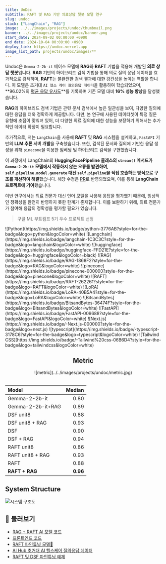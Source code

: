 ```yaml
---
title: UnDoc
subtitle: RAFT 및 RAG 기반 의료상담 챗봇 모델 연구
slug: undoc
stack: ["LangChain", "RAG"]
image: ../../images/projects/undoc/thumbnail.png
banner: ../../images/projects/undoc/banner.png
start_date: 2024-09-02 00:00:00 +0900
end_date: 2024-10-04 00:00:00 +0900
deploy_link: https://undoc.vercel.app
image_list_path: projects/undoc/images/**
---
```




Undoc은 `Gemma-2-2b-it` 베이스 모델에 **RAG**와 **RAFT** 기법을 적용해 개발된 **의료 상담 챗봇**입니다. **RAG** 기반의 하이브리드 검색 기법을 통해 의료 질의 응답 데이터를 효과적으로 검색하며, **RAFT**는 불완전한 검색 결과에 대한 강건성을 높이는 역할을 합니다. 이 모델은 초거대 `AI 헬스 케어 질의응답 데이터`을 활용하여 학습되었으며, **96.02%의 [평균 응답 유사도](https://docs.ragas.io/en/latest/concepts/metrics/available_metrics/semantic_similarity)**를 기록하며 기존 모델 대비 **16% 성능 향상**을 달성했습니다.

**RAG**의 하이브리드 검색 기법은 관련 문서 검색에서 높은 일관성을 보여, 다양한 질의에 대한 응답을 더욱 정확하게 제공합니다. 다만, 본 연구에 사용된 데이터셋이 특정 질문 유형에 초점이 맞춰져 있어, 더 다양한 의료 질의에 대한 성능을 보장하기 위해서는 추가적인 데이터 확장이 필요합니다.

추가적으로, 저는 `LangChain`을 사용해 **RAFT** 및 **RAG** 시스템을 설계하고, `FastAPI` 기반의 **LLM 추론 서버 개발**을 구축했습니다. 또한, 검색된 문서와 질의에 기반한 응답 생성을 위해 `pinecone`을 이용한 임베딩 및 하이브리드 검색을 구현했습니다.

이 과정에서 LangChain의 **HuggingFacePipeline 클래스의 `stream()` 메서드가 `Gemma-2-2b-it` 모델에서 작동하지 않는 오류를 발견하여, `self.pipeline.model.generate` 대신 `self.pipeline`을 직접 호출하는 방식으로 구조를 개선하여 해결**했습니다. 해당 수정은 [PR](https://github.com/langchain-ai/langchain/pull/26531)로 반영되었으며, 이를 통해 **LangChain 프로젝트에 기여**했습니다.

이번 연구에서는 의료 전문가 대신 언어 모델을 사용해 응답을 평가했기 때문에, 임상적인 정확성을 완전히 반영하지 못한 한계가 존재합니다. 이를 보완하기 위해, 의료 전문가가 참여해 응답의 정확성을 평가할 필요가 있습니다.

> 구글 ML 부트캠프 5기 우수 프로젝트 선정

<Stacks>
  ![Python](https://img.shields.io/badge/python-3776AB?style=for-the-badge&logo=python&logoColor=white)
  ![Langchain](https://img.shields.io/badge/langchain-1C3C3C?style=for-the-badge&logo=langchain&logoColor=white)
  ![huggingface](https://img.shields.io/badge/huggingface-FFD21E?style=for-the-badge&logo=huggingface&logoColor=black)
  ![RAG](https://img.shields.io/badge/RAG-1868F2?style=for-the-badge&logo=RAG&logoColor=white)
  ![pinecone](https://img.shields.io/badge/pinecone-000000?style=for-the-badge&logo=pinecone&logoColor=white)
  ![RAFT](https://img.shields.io/badge/RAFT-262261?style=for-the-badge&logo=RAFT&logoColor=white)
  ![LoRA](https://img.shields.io/badge/LoRA-40B5A4?style=for-the-badge&logo=LoRA&logoColor=white)
  ![BitsandBytes](https://img.shields.io/badge/BitsandBytes-36474F?style=for-the-badge&logo=BitsandBytes&logoColor=white)
  ![FastAPI](https://img.shields.io/badge/FastAPI-009688?style=for-the-badge&logo=FastAPI&logoColor=white)
  ![Next.js](https://img.shields.io/badge/-Next.js-000000?style=for-the-badge&logo=next.js)
  ![typescript](https://img.shields.io/badge/-typescript-3178C6?style=for-the-badge&logo=typescript&logoColor=white)
  ![Tailwind CSS](https://img.shields.io/badge/-Tailwind%20css-06B6D4?style=for-the-badge&logo=tailwindcss&logoColor=white)
</Stacks>

<div align="center">

  ## Metric

  <div className={"max-w-[800px]"}>
    ![metric](../../images/projects/undoc/metric.jpg)
  </div>

  <br/>

  | Model             |   Median |
  |:------------------|---------:|
  | Gemma-2-2b-it     |     0.80 |
  | Gemma-2-2b-it+RAG |     0.89 |
  | DSF unit8         |     0.88 |
  | DSF unit8 + RAG   |     0.93 |
  | DSF               |     0.90 |
  | DSF + RAG         |     0.94 |
  | RAFT unit8        |     0.86 |
  | RAFT unit8 + RAG  |     0.93 |
  | RAFT              |     0.88 |
  | **RAFT + RAG**    | **0.96** |

</div>

## System Structure

![시스템 구조도](../../images/projects/undoc/structure.png)

## 🔗 둘러보기

- [RAG + RAFT AI 모델 코드](https://github.com/jagaldol/health-care-advisor) <FontAwesomeIcon size="lg" icon={faGithub} />
- [프론트엔드 코드](https://github.com/jagaldol/undoc) <FontAwesomeIcon size="lg" icon={faGithub} />
- [RAFT 파인튜닝 모델🤗](https://huggingface.co/devlim/Korea-HealthCare-RAFT-float16)
- [AI Hub 초거대 AI 헬스케어 질의응답 데이터](https://aihub.or.kr/aihubdata/data/view.do?currMenu=115&topMenu=100&dataSetSn=71762)
- [RAFT 및 DSF 파인튜닝 예제](https://colab.research.google.com/github/jagaldol/health-care-advisor/blob/main/notebooks/Gemma-QLoRA-RAFT_DSF.ipynb)

<MemberContainer>
  <MemberGrid members={[
    {
      imageSrc: 'https://github.com/jagaldol.png',
      link: 'https://github.com/jagaldol',
      name: '안혜준',
      description: 'RAFT, 및 RAG 시스템(LangChain) 및 서비스 개발'
    },
    {
      imageSrc: 'https://github.com/Lim-YoungYoon.png',
      link: 'https://github.com/Lim-YoungYoon',
      name: '임영윤',
      description: '데이터 수집 및 전처리, pinecone 임베딩'
    },
  ]} />
</MemberContainer>